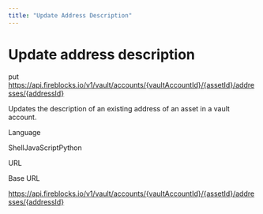 ```yaml
---
title: "Update Address Description"
---
```

  
  # Update address description

put https://api.fireblocks.io/v1/vault/accounts/{vaultAccountId}/{assetId}/addresses/{addressId}

Updates the description of an existing address of an asset in a vault account.

Language

ShellJavaScriptPython

URL

Base URL

https://api.fireblocks.io/v1/vault/accounts/{vaultAccountId}/{assetId}/addresses/{addressId}